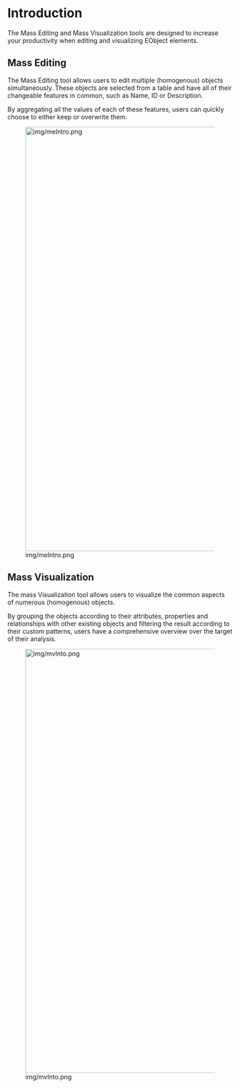 = Introduction =
The Mass Editing and Mass Visualization tools are designed to increase your productivity when editing and visualizing EObject elements.

== Mass Editing ==
The Mass Editing tool allows users to edit multiple (homogenous) objects simultaneously. These objects are selected from a table and have all of their changeable features in common, such as Name, ID or Description.

By aggregating all the values of each of these features, users can quickly choose to either keep or overwrite them.

[[Image:img/meIntro.png|thumb|none|950px]]

== Mass Visualization ==
The mass Visualization tool allows users to visualize the common aspects of numerous (homogenous) objects. 

By grouping the objects according to their attributes, properties and relationships with other existing objects and filtering the result according to their custom patterns, users have a comprehensive overview over the target of their analysis.

[[Image:img/mvInto.png|thumb|none|950px]]